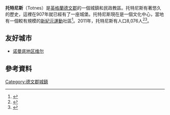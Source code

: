 {{Infobox UK place
|latitude= 50.432
|longitude= -3.684
|label_position=left
|country = 英格蘭
|official_name= Totnes
| population = 8,076
| population_ref = （2011年）
|civil_parish= Totnes
 |shire_county = [[德文郡|德文郡]]
|region= 西南英格蘭
|os_grid_reference = SX805605
|dial_code= 01803
|post_town= TOTNES
|postcode_area= TQ
|postcode_district= TQ9
|static_image=[[File:Totnes_High_Street.jpg|240px]]
|static_image_caption= 
}}
'''托特尼斯'''（Totnes）是[[英格蘭|英格蘭]][[德文郡|德文郡]]的一個城鎮和民政教區。托特尼斯有著悠久的歷史，這裡在907年就已經有了一座城堡。托特尼斯現在是一個文化中心，當地有一個較有規模的[[新紀元運動|新紀元運動]]社區<ref>{{cite news|url=http://www.telegraph.co.uk/property/3359800/Property-in-Totnes-Wizards-of-the-wacky-West.html|title=Property in Totnes: Wizards of the wacky West|last=Edwards|first=Adam|date=10 November 2007|publisher=The Daily Telegraph|accessdate=15 August 2009|archive-date=2011-11-15|archive-url=https://web.archive.org/web/20111115125135/http://www.telegraph.co.uk/property/3359800/Property-in-Totnes-Wizards-of-the-wacky-West.html|dead-url=no}}</ref>。2011年，托特尼斯有人口8,076人<ref>{{cite web|url= http://www.ukcensusdata.com/totnes-town-e05003585#sthash.dOgnPDLp.dpbs|title= Totnes Town ward 2011|accessdate= 20 February 2015|archive-url= https://web.archive.org/web/20160305161657/http://www.ukcensusdata.com/totnes-town-e05003585#sthash.dOgnPDLp.dpbs|archive-date= 2016-03-05|dead-url= yes}}</ref><ref>{{cite web|url=http://www.ukcensusdata.com/totnes-bridgetown-e05003584#sthash.GTqrkqcE.dpbs|title=Totnes Bridgetown ward 2011|accessdate=20 February 2015|archive-url=https://web.archive.org/web/20160306050808/http://www.ukcensusdata.com/totnes-bridgetown-e05003584#sthash.GTqrkqcE.dpbs|archive-date=2016-03-06|dead-url=yes}}</ref>。

==友好城市==
* {{FRA}} [[诺曼底地区维尔|诺曼底地区维尔]]
== 參考資料 ==
{{reflist}}

[[Category:德文郡城鎮|Category:德文郡城鎮]]